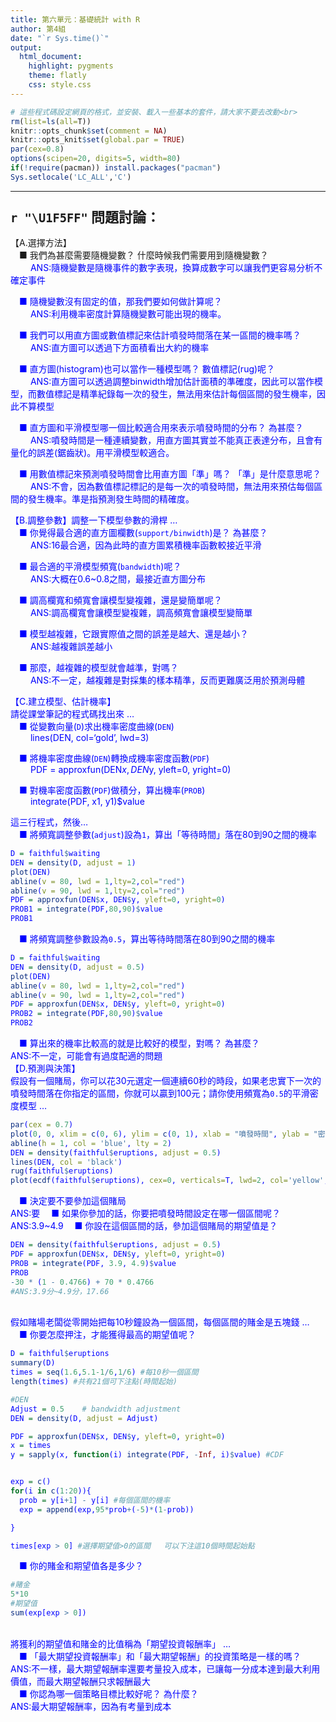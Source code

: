 ---
title: 第六單元：基礎統計 with R
author: 第4組
date: "`r Sys.time()`"
output: 
  html_document:
    highlight: pygments
    theme: flatly
    css: style.css
---

```{r results='hide', message=FALSE, warning=FALSE, echo=F}
# 這些程式碼設定網頁的格式，並安裝、載入一些基本的套件，請大家不要去改動<br>
rm(list=ls(all=T))
knitr::opts_chunk$set(comment = NA)
knitr::opts_knit$set(global.par = TRUE)
par(cex=0.8)
options(scipen=20, digits=5, width=80)
if(!require(pacman)) install.packages("pacman")
Sys.setlocale('LC_ALL','C')

```
<hr>

### <span style="font-size:22px">`r "\U1F5FF"` 問題討論：</span>  {data-height=250}
<p class="qiz">
【A.選擇方法】<br>
&emsp;■ 我們為甚麼需要隨機變數？ 什麼時候我們需要用到隨機變數？<br>
&emsp;&emsp;<font color=blue> ANS:隨機變數是隨機事件的數字表現，換算成數字可以讓我們更容易分析不確定事件<br>

&emsp;■ 隨機變數沒有固定的值，那我們要如何做計算呢？<br>
&emsp;&emsp;<font color=blue>
ANS:利用機率密度計算隨機變數可能出現的機率。<br>

&emsp;■ 我們可以用直方圖或數值標記來估計噴發時間落在某一區間的機率嗎？<br>
&emsp;&emsp;<font color=blue>
ANS:直方圖可以透過下方面積看出大約的機率<br>

&emsp;■ 直方圖(histogram)也可以當作一種模型嗎？ 數值標記(rug)呢？<br>
&emsp;&emsp;<font color=blue>
ANS:直方圖可以透過調整binwidth增加估計面積的準確度，因此可以當作模型，而數值標記是精準紀錄每一次的發生，無法用來估計每個區間的發生機率，因此不算模型<br>

&emsp;■ 直方圖和平滑模型哪一個比較適合用來表示噴發時間的分布？ 為甚麼？<br>
&emsp;&emsp;<font color=blue>
ANS:噴發時間是一種連續變數，用直方圖其實並不能真正表達分布，且會有量化的誤差(鋸齒狀)。用平滑模型較適合。
<br>

&emsp;■ 用數值標記來預測噴發時間會比用直方圖「準」嗎？ 「準」是什麼意思呢？<br>
&emsp;&emsp;<font color=blue>
ANS:不會，因為數值標記標記的是每一次的噴發時間，無法用來預估每個區間的發生機率。準是指預測發生時間的精確度。<br>

【B.調整參數】調整一下模型參數的滑桿 ...<br>
&emsp;■ 你覺得最合適的直方圖欄數(`support/binwidth`)是？ 為甚麼？<br>
&emsp;&emsp;<font color=blue>
ANS:16最合適，因為此時的直方圖累積機率函數較接近平滑<br>

&emsp;■ 最合適的平滑模型頻寬(`bandwidth`)呢？<br>
&emsp;&emsp;<font color=blue>
ANS:大概在0.6~0.8之間，最接近直方圖分布<br>

&emsp;■ 調高欄寬和頻寬會讓模型變複雜，還是變簡單呢？<br>
&emsp;&emsp;<font color=blue>
ANS:調高欄寬會讓模型變複雜，調高頻寬會讓模型變簡單<br>

&emsp;■ 模型越複雜，它跟實際值之間的誤差是越大、還是越小？<br>
&emsp;&emsp;<font color=blue>
ANS:越複雜誤差越小<br>

&emsp;■ 那麼，越複雜的模型就會越準，對嗎？<br>
&emsp;&emsp;<font color=blue>
ANS:不一定，越複雜是對採集的樣本精準，反而更難廣泛用於預測母體<br>

【C.建立模型、估計機率】<br>
請從課堂筆記的程式碼找出來 ... <br>
&emsp;■ 從變數向量(`D`)求出機率密度曲線(`DEN`)<br>
&emsp;&emsp;<font color=blue>
lines(DEN, col='gold', lwd=3)<br>

&emsp;■ 將機率密度曲線(`DEN`)轉換成機率密度函數(`PDF`)<br>
&emsp;&emsp;<font color=blue>
PDF = approxfun(DEN$x, DEN$y, yleft=0, yright=0)<br>

&emsp;■ 對機率密度函數(`PDF`)做積分，算出機率(`PROB`)<br>
&emsp;&emsp;<font color=blue>
integrate(PDF, x1, y1)$value<br>

這三行程式，然後...<br>
&emsp;■ 將頻寬調整參數(`adjust`)設為`1`，算出「等待時間」落在80到90之間的機率<br>
```{r}
D = faithful$waiting 
DEN = density(D, adjust = 1) 
plot(DEN)
abline(v = 80, lwd = 1,lty=2,col="red")
abline(v = 90, lwd = 1,lty=2,col="red")
PDF = approxfun(DEN$x, DEN$y, yleft=0, yright=0)
PROB1 = integrate(PDF,80,90)$value
PROB1
```

&emsp;■ 將頻寬調整參數設為`0.5`，算出等待時間落在80到90之間的機率<br>
```{r}
D = faithful$waiting 
DEN = density(D, adjust = 0.5) 
plot(DEN)
abline(v = 80, lwd = 1,lty=2,col="red")
abline(v = 90, lwd = 1,lty=2,col="red")
PDF = approxfun(DEN$x, DEN$y, yleft=0, yright=0)
PROB2 = integrate(PDF,80,90)$value
PROB2
```

&emsp;■ 算出來的機率比較高的就是比較好的模型，對嗎？ 為甚麼？<br>
ANS:不一定，可能會有過度配適的問題
<br>
【D.預測與決策】<br>
假設有一個賭局，你可以花30元選定一個連續60秒的時段，如果老忠實下一次的噴發時間落在你指定的區間，你就可以贏到100元；請你使用頻寬為`0.5`的平滑密度模型 ...<br>
```{r}
par(cex = 0.7)
plot(0, 0, xlim = c(0, 6), ylim = c(0, 1), xlab = "噴發時間", ylab = "密度 or (累計)機率", main = "分布、機率與密度")
abline(h = 1, col = 'blue', lty = 2)
DEN = density(faithful$eruptions, adjust = 0.5)
lines(DEN, col = 'black')
rug(faithful$eruptions)
plot(ecdf(faithful$eruptions), cex=0, verticals=T, lwd=2, col='yellow', add=T)
```

&emsp;■ 決定要不要參加這個賭局<br>
ANS:要
&emsp;■ 如果你參加的話，你要把噴發時間設定在哪一個區間呢？<br>
ANS:3.9~4.9
&emsp;■ 你設在這個區間的話，參加這個賭局的期望值是？<br>
```{r}
DEN = density(faithful$eruptions, adjust = 0.5) 
PDF = approxfun(DEN$x, DEN$y, yleft=0, yright=0)
PROB = integrate(PDF, 3.9, 4.9)$value
PROB
-30 * (1 - 0.4766) + 70 * 0.4766
#ANS:3.9分~4.9分，17.66
```


<br>
假如賭場老闆從零開始把每10秒鐘設為一個區間，每個區間的賭金是五塊錢 ...<br>
&emsp;■ 你要怎麼押注，才能獲得最高的期望值呢？<br>
```{r}
D = faithful$eruptions
summary(D)
times = seq(1.6,5.1-1/6,1/6) #每10秒一個區間
length(times) #共有21個可下注點(時間起始)

#DEN
Adjust = 0.5    # bandwidth adjustment
DEN = density(D, adjust = Adjust)

PDF = approxfun(DEN$x, DEN$y, yleft=0, yright=0)
x = times
y = sapply(x, function(i) integrate(PDF, -Inf, i)$value) #CDF


exp = c()
for(i in c(1:20)){
  prob = y[i+1] - y[i] #每個區間的機率
  exp = append(exp,95*prob+(-5)*(1-prob))

}

times[exp > 0] #選擇期望值>0的區間   可以下注這10個時間起始點
```

&emsp;■ 你的賭金和期望值各是多少？<br>
```{r}
#賭金
5*10
#期望值
sum(exp[exp > 0])
```

<br>
將獲利的期望值和賭金的比值稱為「期望投資報酬率」 ...<br>
&emsp;■ 「最大期望投資報酬率」和「最大期望報酬」的投資策略是一樣的嗎？<br>
ANS:不一樣，最大期望報酬率還要考量投入成本，已讓每一分成本達到最大利用價值，而最大期望報酬只求報酬最大<br>
&emsp;■ 你認為哪一個策略目標比較好呢？ 為什麼？<br>
ANS:最大期望報酬率，因為有考量到成本<br>
<br>
</p class="qiz">



